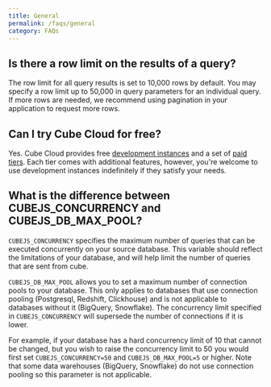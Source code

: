 ```yaml
---
title: General
permalink: /faqs/general
category: FAQs
---
```


## Is there a row limit on the results of a query?

The row limit for all query results is set to 10,000 rows by default. You may
specify a row limit up to 50,000 in query parameters for an individual query. If
more rows are needed, we recommend using pagination in your application to
request more rows.

## Can I try Cube Cloud for free?

Yes. Cube Cloud provides free [development instances](/cloud/configuration/deployment-types#development-instance) and a set of [paid tiers](https://cube.dev/pricing). Each tier comes with additional features, however, you're welcome to use development instances
indefinitely if they satisfy your needs.

## What is the difference between CUBEJS_CONCURRENCY and CUBEJS_DB_MAX_POOL?

`CUBEJS_CONCURRENCY` specifies the maximum number of queries that can be
executed concurrently on your source database. This variable should reflect the
limitations of your database, and will help limit the number of queries that are
sent from cube.

`CUBEJS_DB_MAX_POOL` allows you to set a maximum number of connection pools to
your database. This only applies to databases that use connection pooling
(Postgresql, Redshift, Clickhouse) and is not applicable to databases without it
(BigQuery, Snowflake). The concurrency limit specified in `CUBEJS_CONCURRENCY`
will supersede the number of connections if it is lower.

For example, if your database has a hard concurrency limit of 10 that cannot be
changed, but you wish to raise the concurrency limit to 50 you would first set
`CUBEJS_CONCURRENCY=50` and `CUBEJS_DB_MAX_POOL=5` or higher. Note that some
data warehouses (BigQuery, Snowflake) do not use connection pooling so this
parameter is not applicable.
